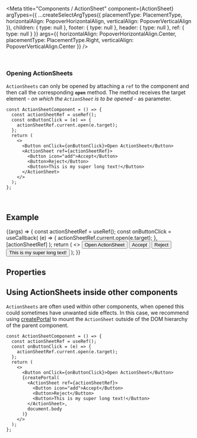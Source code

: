 
<Meta
  title="Components / ActionSheet"
  component={ActionSheet}
  argTypes={{
    ...createSelectArgTypes({
      placementType: PlacementType,
      horizontalAlign: PopoverHorizontalAlign,
      verticalAlign: PopoverVerticalAlign
    }),
    children: {
      type: null
    },
    footer: {
      type: null
    },
    header: {
      type: null
    },
    ref: {
      type: null
    }
  }}
  args={{
    horizontalAlign: PopoverHorizontalAlign.Center,
    placementType: PlacementType.Right,
    verticalAlign: PopoverVerticalAlign.Center
  }}
/>

<DocsHeader />

<br />

### Opening ActionSheets

`ActionSheets` can only be opened by attaching a `ref` to the component and then call the corresponding **`open`** method. The method receives the target element - _on which the `ActionSheet` is to be opened_ - as parameter.

```JSX
const ActionSheetComponent = () => {
  const actionSheetRef = useRef();
  const onButtonClick = (e) => {
    actionSheetRef.current.open(e.target);
  };
  return (
    <>
      <Button onClick={onButtonClick}>Open ActionSheet</Button>
      <ActionSheet ref={actionSheetRef}>
        <Button icon="add">Accept</Button>
        <Button>Reject</Button>
        <Button>This is my super long text!</Button>
      </ActionSheet>
    </>
  );
};
```

<br />

## Example

<Canvas>
  <Story name="Default">
    {(args) => {
      const actionSheetRef = useRef();
      const onButtonClick = useCallback(
        (e) => {
          actionSheetRef.current.open(e.target);
        },
        [actionSheetRef]
      );
      return (
        <>
          <Button onClick={onButtonClick}>Open ActionSheet</Button>
          <ActionSheet ref={actionSheetRef} {...args}>
            <Button icon="add">Accept</Button>
            <Button>Reject</Button>
            <Button>This is my super long text!</Button>
          </ActionSheet>
        </>
      );
    }}
  </Story>
</Canvas>

## Properties

<ArgsTable story="." />

## Using ActionSheets inside other components

`ActionSheets` are often used within other components, when opened this could sometimes have unwanted side effects.
In this case, we recommend using [createPortal](https://reactjs.org/docs/portals.html) to mount the `ActionSheet` outside of the DOM hierarchy of the parent component.

```JSX
const ActionSheetComponent = () => {
  const actionSheetRef = useRef();
  const onButtonClick = (e) => {
    actionSheetRef.current.open(e.target);
  };
  return (
    <>
      <Button onClick={onButtonClick}>Open ActionSheet</Button>
      {createPortal(
        <ActionSheet ref={actionSheetRef}>
          <Button icon="add">Accept</Button>
          <Button>Reject</Button>
          <Button>This is my super long text!</Button>
        </ActionSheet>,
        document.body
      )}
    </>
  );
};
```
